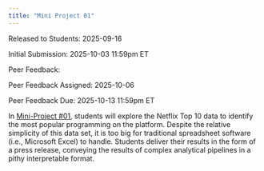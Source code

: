 ```yaml
---
title: "Mini Project 01"
---
```



Released to Students: 2025-09-16

Initial Submission: 2025-10-03 11:59pm ET

Peer Feedback:

Peer Feedback Assigned: 2025-10-06

Peer Feedback Due: 2025-10-13 11:59pm ET


In <a href="https://michael-weylandt.com/STA9750/miniprojects/mini01.html" data-original-href="https://michael-weylandt.com/STA9750/miniprojects/mini01.html">Mini-Project #01</a>, students will explore the Netflix Top 10 data to identify the most popular programming on the platform. Despite the relative simplicity of this data set, it is too big for traditional spreadsheet software (i.e., Microsoft Excel) to handle. Students deliver their results in the form of a press release, conveying the results of complex analytical pipelines in a pithy interpretable format.

